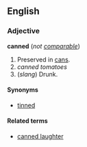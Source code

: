 ==English==
===Adjective===
'''canned''' (''not [[comparable]]'')

#Preserved in [[can]]s.
#''canned tomatoes''
#(''slang'') Drunk.

====Synonyms====
*[[tinned]]

====Related terms====
*[[canned laughter]]